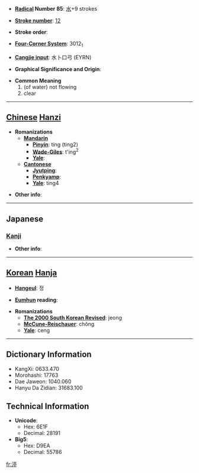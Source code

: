 * '''[[Wiktionary:Chinese radical index| Radical]] Number 85''': [[Wiktionary:Chinese radical index 水|水]]+9 strokes

* '''[[Wiktionary:Chinese total strokes index|Stroke number]]''': [[Wiktionary:Chinese total strokes index 12|12]]

* '''Stroke order''': 

* '''[[Wiktionary:Chinese four corner index|Four-Corner System]]''': 3012<sub>1</sub>

* '''[[Wiktionary:Chinese Cangjie index|Cangjie input]]''': 水卜口弓 (EYRN)

* '''Graphical Significance and Origin''': 

* '''Common Meaning'''
*#(of water) not flowing
*# clear


----

== [[Chinese]] [[Hanzi]] ==

* '''Romanizations'''
** '''[[Mandarin]]'''
*** '''[[Pinyin]]''': tíng (ting2)
*** '''[[Wade-Giles]]''': t'ing<sup>2</sup>
*** '''[[Yale]]''': 
** '''[[Cantonese]]'''
*** '''[[Jyutping]]''':
*** '''[[Penkyamp]]''': 
*** '''[[Yale]]''': ting4

* '''Other info''': 

----

==Japanese==
===[[Kanji]]===
{{kanji|on readings=[[てい]] (tei)
|kun readings=[[とどまる]] (todomaru)
}}

* '''Other info''':  

----

== [[Korean]] [[Hanja]] ==

* '''[[Hangeul]]''': 정

* '''[[Eumhun]] reading''': 

* '''Romanizations'''
** '''[[The 2000 South Korean Revised Romanization|The 2000 South Korean Revised]]''': jeong
** '''[[McCune-Reischauer]]''': chŏng
** '''[[Yale]]''': ceng

----

== Dictionary Information ==

* KangXi: 0633.470
* Morohashi: 17763
* Dae Jaweon: 1040.060
* Hanyu Da Zidian: 31683.100

== Technical Information ==

* '''Unicode''':
** Hex: 6E1F
** Decimal: 28191
* '''Big5''':
** Hex: D9EA
** Decimal: 55786

[[fr:渟]]